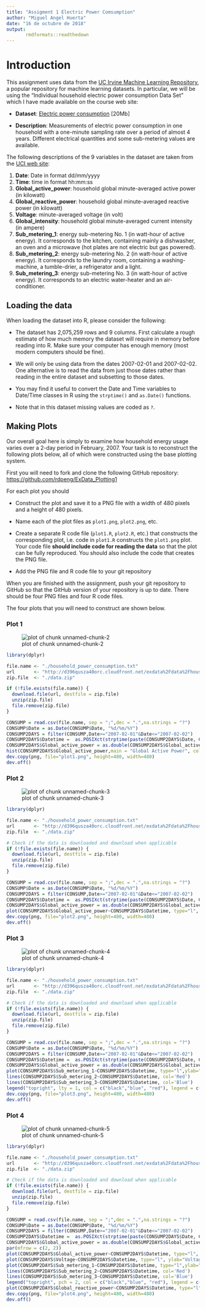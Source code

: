 ```yaml
---
title: "Assigment 1 Electric Power Comsumption"
author: "Miguel Angel Huerta"
date: "16 de octubre de 2018"
output: 
       rmdformats::readthedown
---
```



# Introduction

This assignment uses data from
the <a href="http://archive.ics.uci.edu/ml/">UC Irvine Machine
Learning Repository</a>, a popular repository for machine learning
datasets. In particular, we will be using the "Individual household
electric power consumption Data Set" which I have made available on
the course web site:


* <b>Dataset</b>: <a href="https://d396qusza40orc.cloudfront.net/exdata%2Fdata%2Fhousehold_power_consumption.zip">Electric power consumption</a> [20Mb]

* <b>Description</b>: Measurements of electric power consumption in
one household with a one-minute sampling rate over a period of almost
4 years. Different electrical quantities and some sub-metering values
are available.


The following descriptions of the 9 variables in the dataset are taken
from
the <a href="https://archive.ics.uci.edu/ml/datasets/Individual+household+electric+power+consumption">UCI
web site</a>:

<ol>
<li><b>Date</b>: Date in format dd/mm/yyyy </li>
<li><b>Time</b>: time in format hh:mm:ss </li>
<li><b>Global_active_power</b>: household global minute-averaged active power (in kilowatt) </li>
<li><b>Global_reactive_power</b>: household global minute-averaged reactive power (in kilowatt) </li>
<li><b>Voltage</b>: minute-averaged voltage (in volt) </li>
<li><b>Global_intensity</b>: household global minute-averaged current intensity (in ampere) </li>
<li><b>Sub_metering_1</b>: energy sub-metering No. 1 (in watt-hour of active energy). It corresponds to the kitchen, containing mainly a dishwasher, an oven and a microwave (hot plates are not electric but gas powered). </li>
<li><b>Sub_metering_2</b>: energy sub-metering No. 2 (in watt-hour of active energy). It corresponds to the laundry room, containing a washing-machine, a tumble-drier, a refrigerator and a light. </li>
<li><b>Sub_metering_3</b>: energy sub-metering No. 3 (in watt-hour of active energy). It corresponds to an electric water-heater and an air-conditioner.</li>
</ol>

## Loading the data





When loading the dataset into R, please consider the following:

* The dataset has 2,075,259 rows and 9 columns. First
calculate a rough estimate of how much memory the dataset will require
in memory before reading into R. Make sure your computer has enough
memory (most modern computers should be fine).

* We will only be using data from the dates 2007-02-01 and
2007-02-02. One alternative is to read the data from just those dates
rather than reading in the entire dataset and subsetting to those
dates.

* You may find it useful to convert the Date and Time variables to
Date/Time classes in R using the `strptime()` and `as.Date()`
functions.

* Note that in this dataset missing values are coded as `?`.


## Making Plots

Our overall goal here is simply to examine how household energy usage
varies over a 2-day period in February, 2007. Your task is to
reconstruct the following plots below, all of which were constructed
using the base plotting system.

First you will need to fork and clone the following GitHub repository:
[https://github.com/rdpeng/ExData_Plotting1](https://github.com/rdpeng/ExData_Plotting1)


For each plot you should

* Construct the plot and save it to a PNG file with a width of 480
pixels and a height of 480 pixels.

* Name each of the plot files as `plot1.png`, `plot2.png`, etc.

* Create a separate R code file (`plot1.R`, `plot2.R`, etc.) that
constructs the corresponding plot, i.e. code in `plot1.R` constructs
the `plot1.png` plot. Your code file **should include code for reading
the data** so that the plot can be fully reproduced. You should also
include the code that creates the PNG file.

* Add the PNG file and R code file to your git repository

When you are finished with the assignment, push your git repository to
GitHub so that the GitHub version of your repository is up to
date. There should be four PNG files and four R code files.


The four plots that you will need to construct are shown below. 


### Plot 1


![plot of chunk unnamed-chunk-2](figure/unnamed-chunk-2.png) 

```r
library(dplyr)

file.name <- "./household_power_consumption.txt"
url       <- "http://d396qusza40orc.cloudfront.net/exdata%2Fdata%2Fhousehold_power_consumption.zip"
zip.file  <- "./data.zip"

if (!file.exists(file.name)) {
  download.file(url, destfile = zip.file)
  unzip(zip.file)
  file.remove(zip.file)
}

CONSUMP = read.csv(file.name, sep = ";",dec = ".",na.strings = "?")
CONSUMP$Date = as.Date(CONSUMP$Date, "%d/%m/%Y")
CONSUMP2DAYS = filter(CONSUMP,Date>="2007-02-01"&Date<="2007-02-02")
CONSUMP2DAYS$Datetime =  as.POSIXct(strptime(paste(CONSUMP2DAYS$Date, CONSUMP2DAYS$Time, sep = " "),format = "%Y-%m-%d %H:%M:%S"))
CONSUMP2DAYS$Global_active_power = as.double(CONSUMP2DAYS$Global_active_power)
hist(CONSUMP2DAYS$Global_active_power,main = "Global Active Power", col = "red",xlab = "Global Active Power(kilowatts)")
dev.copy(png, file="plot1.png", height=480, width=480)
dev.off()

```


### Plot 2

![plot of chunk unnamed-chunk-3](figure/unnamed-chunk-3.png) 

```r
library(dplyr)

file.name <- "./household_power_consumption.txt"
url       <- "http://d396qusza40orc.cloudfront.net/exdata%2Fdata%2Fhousehold_power_consumption.zip"
zip.file  <- "./data.zip"

# Check if the data is downloaded and download when applicable
if (!file.exists(file.name)) {
  download.file(url, destfile = zip.file)
  unzip(zip.file)
  file.remove(zip.file)
}

CONSUMP = read.csv(file.name, sep = ";",dec = ".",na.strings = "?")
CONSUMP$Date = as.Date(CONSUMP$Date, "%d/%m/%Y")
CONSUMP2DAYS = filter(CONSUMP,Date>="2007-02-01"&Date<="2007-02-02")
CONSUMP2DAYS$Datetime =  as.POSIXct(strptime(paste(CONSUMP2DAYS$Date, CONSUMP2DAYS$Time, sep = " "),format = "%Y-%m-%d %H:%M:%S"))
CONSUMP2DAYS$Global_active_power = as.double(CONSUMP2DAYS$Global_active_power)
plot(CONSUMP2DAYS$Global_active_power~CONSUMP2DAYS$Datetime, type="l", ylab="Global Active Power (kilowatts)", xlab="")
dev.copy(png, file="plot2.png", height=480, width=480)
dev.off()
```
### Plot 3

![plot of chunk unnamed-chunk-4](figure/unnamed-chunk-4.png) 

```r
library(dplyr)

file.name <- "./household_power_consumption.txt"
url       <- "http://d396qusza40orc.cloudfront.net/exdata%2Fdata%2Fhousehold_power_consumption.zip"
zip.file  <- "./data.zip"

# Check if the data is downloaded and download when applicable
if (!file.exists(file.name)) {
  download.file(url, destfile = zip.file)
  unzip(zip.file)
  file.remove(zip.file)
}

CONSUMP = read.csv(file.name, sep = ";",dec = ".",na.strings = "?")
CONSUMP$Date = as.Date(CONSUMP$Date, "%d/%m/%Y")
CONSUMP2DAYS = filter(CONSUMP,Date>="2007-02-01"&Date<="2007-02-02")
CONSUMP2DAYS$Datetime =  as.POSIXct(strptime(paste(CONSUMP2DAYS$Date, CONSUMP2DAYS$Time, sep = " "),format = "%Y-%m-%d %H:%M:%S"))
CONSUMP2DAYS$Global_active_power = as.double(CONSUMP2DAYS$Global_active_power)
plot(CONSUMP2DAYS$Sub_metering_1~CONSUMP2DAYS$Datetime, type="l",ylab="Global Active Power (kilowatts)", xlab="", cex=0.8)
lines(CONSUMP2DAYS$Sub_metering_2~CONSUMP2DAYS$Datetime, col='Red')
lines(CONSUMP2DAYS$Sub_metering_3~CONSUMP2DAYS$Datetime, col='Blue')
legend("topright", lty = 1, col = c("black","blue", "red"), legend = c("Sub_metering_1", "Sub_metering_2","Sub_metering_3"))
dev.copy(png, file="plot3.png", height=480, width=480)
dev.off()

```

### Plot 4

![plot of chunk unnamed-chunk-5](figure/unnamed-chunk-5.png) 

```r
library(dplyr)

file.name <- "./household_power_consumption.txt"
url       <- "http://d396qusza40orc.cloudfront.net/exdata%2Fdata%2Fhousehold_power_consumption.zip"
zip.file  <- "./data.zip"

# Check if the data is downloaded and download when applicable
if (!file.exists(file.name)) {
  download.file(url, destfile = zip.file)
  unzip(zip.file)
  file.remove(zip.file)
}

CONSUMP = read.csv(file.name, sep = ";",dec = ".",na.strings = "?")
CONSUMP$Date = as.Date(CONSUMP$Date, "%d/%m/%Y")
CONSUMP2DAYS = filter(CONSUMP,Date>="2007-02-01"&Date<="2007-02-02")
CONSUMP2DAYS$Datetime =  as.POSIXct(strptime(paste(CONSUMP2DAYS$Date, CONSUMP2DAYS$Time, sep = " "),format = "%Y-%m-%d %H:%M:%S"))
CONSUMP2DAYS$Global_active_power = as.double(CONSUMP2DAYS$Global_active_power)
par(mfrow = c(2, 2))
plot(CONSUMP2DAYS$Global_active_power~CONSUMP2DAYS$Datetime, type="l", ylab="Global Active Power", xlab="")
plot(CONSUMP2DAYS$Voltage~CONSUMP2DAYS$Datetime, type="l", ylab="Voltage", xlab="Datetime")
plot(CONSUMP2DAYS$Sub_metering_1~CONSUMP2DAYS$Datetime, type="l",ylab="Energy sub metering", xlab="", cex=0.8)
lines(CONSUMP2DAYS$Sub_metering_2~CONSUMP2DAYS$Datetime, col='Red')
lines(CONSUMP2DAYS$Sub_metering_3~CONSUMP2DAYS$Datetime, col='Blue')
legend("topright", pch = 2, col = c("black","blue", "red"), legend = c("Sub_metering_1", "Sub_metering_2","Sub_metering_3"))
plot(CONSUMP2DAYS$Global_reactive_power~CONSUMP2DAYS$Datetime, type="l", ylab="Global_reactive_power", xlab="Datetime")
dev.copy(png, file="plot4.png", height=480, width=480)
dev.off()

```
